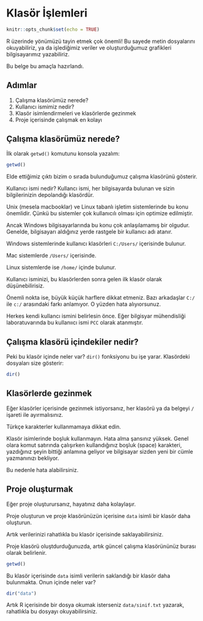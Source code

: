 # Klasör İşlemleri {.unnumbered}

```r
knitr::opts_chunk$set(echo = TRUE)
```

R üzerinde yönümüzü tayin etmek çok önemli! Bu sayede metin dosyalarını okuyabiliriz, ya da işlediğimiz veriler ve oluşturduğumuz grafikleri bilgisayarımız yazabiliriz.

Bu belge bu amaçla hazırlandı.

## Adımlar

1. Çalışma klasörümüz nerede?
2. Kullanıcı ismimiz nedir?
3. Klasör isimlendirmeleri ve klasörlerde gezinmek
4. Proje içerisinde çalışmak en kolayı

## Çalışma klasörümüz nerede?

İlk olarak `getwd()` komutunu konsola yazalım:

```r
getwd()
```

Elde ettiğimiz çıktı bizim o sırada bulunduğumuz çalışma klasörünü gösterir.

Kullanıcı ismi nedir? Kullancı ismi, her bilgisayarda bulunan ve sizin bilgilerinizin depolandığı klasördür.

Unix (mesela macbooklar) ve Linux tabanlı  işletim sistemlerinde bu konu önemlidir. Çünkü bu sistemler çok kullanıcılı olması için optimize edilmiştir.

Ancak Windows bilgisayarlarında bu konu çok anlaşılamamış bir olgudur. Genelde, bilgisayarı aldığınız yerde rastgele bir kullanıcı adı atanır. 

Windows sistemlerinde kullanıcı klasörleri `C:/Users/` içerisinde bulunur.

Mac sistemlerde `/Users/` içerisinde.

Linux sistemlerde ise `/home/` içinde bulunur.

Kullanıcı isminizi, bu klasörlerden sonra gelen ilk klasör olarak düşünebilirisiz.

Önemli nokta ise, büyük küçük harflere dikkat etmeniz. Bazı arkadaşlar `C:/` ile `c:/` arasındaki farkı anlamıyor. O yüzden hata alıyıorsunuz.

Herkes kendi kullancı ismini belirlesin önce. Eğer bilgisyar mühendisliği laboratuvarında bu kullanııcı ismi `PCC` olarak atanmıştır.

## Çalışma klasörü içindekiler nedir?

Peki bu klasör içinde neler var? `dir()` fonksiyonu bu işe yarar. Klasördeki dosyaları size gösterir:

```r
dir()
```

## Klasörlerde gezinmek

Eğer klasörler içerisinde gezinmek istiyorsanız, her klasörü ya da belgeyi `/` işareti ile ayırmalısınız.

Türkçe karakterler kullanmamaya dikkat edin.

Klasör isimlerinde boşluk kullanmayın. Hata alma şansınız yüksek. Genel olara komut satırında çalışırken kullandığınız boşluk (space) karakteri, yazdığınız şeyin bittiği anlamına geliyor ve bilgisayar sizden yeni bir cümle yazmanınızı bekliyor.

Bu nedenle hata alabilirsiniz.

## Proje oluşturmak

Eğer proje oluşturursanız, hayatınız daha kolaylaşır.

Proje oluşturun ve proje klasörünüzün içerisine `data` isimli bir klasör daha oluşturun.

Artık verilerinizi rahatlıkla bu klasör içerisinde saklayabilirsiniz.

Proje klasörü oluştdurduğunuzda, artık güncel çalışma klasörününüz burası olarak belirlenir.

```r
getwd()
```

Bu klasör içerisinde `data` isimli verilerin saklandığı bir klasör daha bulunmakta. Onun içinde neler var?

```r
dir("data")
```

Artık R içerisinde bir dosya okumak isterseniz `data/sinif.txt` yazarak, rahatlıkla bu dosyayı okuyabilirsiniz.



